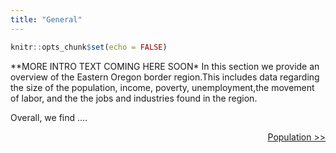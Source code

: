 ---
title: "General"
---

```{r setup, include=FALSE}
knitr::opts_chunk$set(echo = FALSE)
```

**MORE INTRO TEXT COMING HERE SOON*
In this section we provide an overview of the Eastern Oregon border region.This includes data regarding the size of the population, income, poverty, unemployment,the movement of labor, and the the jobs and industries found in the region.     


Overall, we find ....


<p style="text-align:right">
<a href="https://eobed-dspg.github.io/populationPage.html">Population >> </a></p>